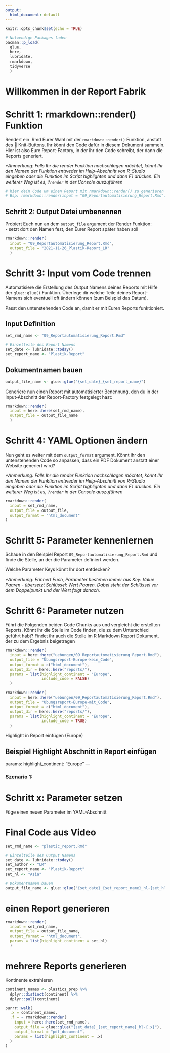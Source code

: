 ```yaml
---
output:
  html_document: default
---
```


```r
knitr::opts_chunk$set(echo = TRUE)

# Notwendige Packages laden
pacman::p_load(
  glue,
  here,
  lubridate,
  rmarkdown,
  tidyverse
  )
```

# Willkommen in der Report Fabrik

<!-- Anleitung einfügen -->

# Schritt 1: rmarkdown::render() Funktion

Rendert ein .Rmd Eurer Wahl mit der `rmarkdown::render()` Funktion, anstatt des 🧶 Knit-Buttons. Ihr könnt den Code dafür in diesem Dokument sammeln. Hier ist also Eure Report-Factory, in der ihr den Code schreibt, der dann die Reports generiert. 

*\*Anmerkung: Falls Ihr die render Funktion nachschlagen möchtet, könnt Ihr den Namen der Funktion entweder im Help-Abschnitt von R-Studio eingeben oder die Funktion im Script highlighten und dann F1 drücken. Ein weiterer Weg ist es, `?render` in der Console auszuführen*

```r
# hier dein Code um einen Report mit rmarkdown::render() zu generieren
# Bsp: rmarkdown::render(input = "09_Reportautomatisierung_Report.Rmd")
```


## Schritt 2:  Output Datei umbenennen

Probiert Euch nun an dem `output_file` argument der Render Funktion:  
- setzt dort den Namen fest, den Eurer Report später haben soll
```r
rmarkdown::render(
  input = "09_Reportautomatisierung_Report.Rmd",
  output_file = "2021-11-26_Plastik-Report_LR"
  )
```


# Schritt 3: Input vom Code trennen

Automatisiere die Erstellung des Output Namens deines Reports mit Hilfe der `glue::glue()` Funktion. Überlege dir welche Teile deines Report-Namens sich eventuell oft ändern können (zum Beispiel das Datum). 

Passt den untenstehenden Code an, damit er mit Euren Reports funktioniert.

## Input Definition
```r
set_rmd_name <- "09_Reportautomatisierung_Report.Rmd"

# Einzelteile des Report Namens
set_date <- lubridate::today()
set_report_name <- "Plastik-Report"
```

## Dokumentnamen bauen
```r
output_file_name <- glue::glue("{set_date}_{set_report_name}")
```


Generiere nun einen Report mit automatisierter Benennung, den du in der Input-Abschnitt der Report-Factory festgelegt hast:

```r
rmarkdown::render(
  input = here::here(set_rmd_name),
  output_file = output_file_name
  )
```

# Schritt 4: YAML Optionen ändern 

Nun geht es weiter mit dem `output_format` argument. Könnt ihr den untenstehenden Code so anpassen, dass ein PDF Dokument anstatt einer Website generiert wird?  

*\*Anmerkung: Falls Ihr die render Funktion nachschlagen möchtet, könnt Ihr den Namen der Funktion entweder im Help-Abschnitt von R-Studio eingeben oder die Funktion im Script highlighten und dann F1 drücken. Ein weiterer Weg ist es, `?render` in der Console auszuführen*

```r
rmarkdown::render(
  input = set_rmd_name,
  output_file = output_file,
  output_format = "html_document"
)
```


# Schritt 5: Parameter kennenlernen

Schaue in den Beispiel Report `09_Reportautomatisierung_Report.Rmd` und finde die Stelle, an der die Parameter definiert werden. 

Welche Parameter Keys könnt Ihr dort entdecken? 

*\*Anmerkung: Erinnert Euch, Parameter bestehen immer aus Key: Value Paaren - übersetzt Schlüssel: Wert Paaren. Dabei steht der Schlüssel vor dem Doppelpunkt und der Wert folgt danach.*

# Schritt 6: Parameter nutzen

Führt die Folgenden beiden Code Chunks aus und vergleicht die erstellten Reports. 
Könnt ihr die Stelle im Code finden, die zu dem Unterschied geführt habt? Findet ihr auch die Stelle im R Markdown Report Dokument, der zu dem Ergebnis beigetragen
```r
rmarkdown::render(
  input = here::here("uebungen/09_Reportautomatisierung_Report.Rmd"),
  output_file = "Übungsreport-Europe-kein_Code",
  output_format = c("html_document"),
  output_dir = here::here("reports/"),
  params = list(highlight_continent = "Europe",
                include_code = FALSE)
  )
```


```r
rmarkdown::render(
  input = here::here("uebungen/09_Reportautomatisierung_Report.Rmd"),
  output_file = "Übungsreport-Europe-mit_Code",
  output_format = c("html_document"),
  output_dir = here::here("reports/"),
  params = list(highlight_continent = "Europe",
                include_code = TRUE)
  )
```


Highlight in Report einfügen (Europe)

Beispiel Highlight Abschnitt in Report einfügen
---
params:
  highlight_continent: "Europe"
---


### Szenario 1:

# Schritt x: Parameter setzen

<!-- Im Folgenden nutzen wir den bisher erstellten Report. In dieser Übung geht es darum, Parameter in diesem Report zu definieren und in den Report einzufügen. Damit erreichen wir, dass wir bestimmte Verhaltensweisen durch die Parameter automatisiert verändern können, ohne im Dokument selbst etwas ändern zu müssen. Denn dafür haben wir die Parameter als Platzhalter dienen. -->

Füge einen neuen Parameter im YAML-Abschnitt


# Final Code aus Video

```r
set_rmd_name <- "plastic_report.Rmd"

# Einzelteile des Output Namens
set_date <- lubridate::today()
set_author <- "LR"
set_report_name <- "Plastik-Report"
set_hl <- "Asia"

# Dokumentnamen bauen
output_file_name <- glue::glue("{set_date}_{set_report_name}_hl-{set_hl}")
```


# einen Report generieren
```r
rmarkdown::render(
  input = set_rmd_name,
  output_file = output_file_name,
  output_format = "html_document",
  params = list(highlight_continent = set_hl)
  )
```

# mehrere Reports generieren

Kontinente extrahieren
```r
continent_names <- plastics_prep %>% 
  dplyr::distinct(continent) %>% 
  dplyr::pull(continent)
```


```r
purrr::walk(
  .x = continent_names,
  .f = ~ rmarkdown::render(
    input = here::here(set_rmd_name),
    output_file = glue::glue("{set_date}_{set_report_name}_hl-{.x}"),
    output_format = "pdf_document",
    params = list(highlight_continent = .x)
  )
)
```